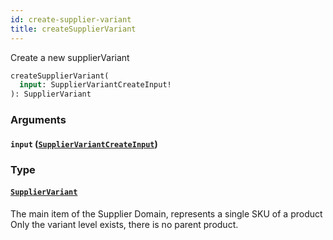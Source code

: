 ```yaml
---
id: create-supplier-variant
title: createSupplierVariant
---
```


Create a new supplierVariant

```graphql
createSupplierVariant(
  input: SupplierVariantCreateInput!
): SupplierVariant

```

### Arguments

#### `input` ([`SupplierVariantCreateInput`](/developers/supplier-apis/supply-api/graphql/reference/inputs/supplier-variant-create-input))

### Type

#### [`SupplierVariant`](/developers/supplier-apis/supply-api/graphql/reference/objects/supplier-variant)

The main item of the Supplier Domain, represents a single SKU of a product
Only the variant level exists, there is no parent product.
